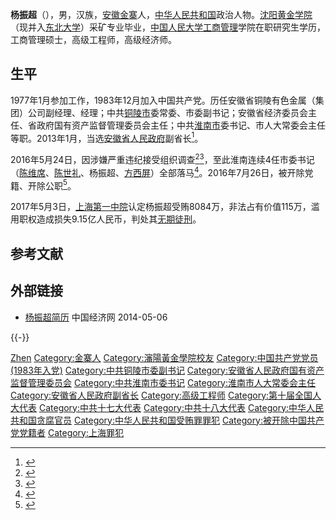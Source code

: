'''杨振超'''（{{bd|1960年|8月||catIdx=Y杨}}），男，汉族，[[安徽省|安徽]][[金寨县|金寨]]人，[[中华人民共和国|中华人民共和国]]政治人物。[[东北大学_(中国)|沈阳黄金学院]]（现并入[[东北大学_(中国)|东北大学]]）采矿专业毕业，[[中国人民大学|中国人民大学]][[工商管理|工商管理]]学院在职研究生学历，工商管理硕士，高级工程师，高级经济师。

== 生平 ==
1977年1月参加工作，1983年12月加入中国共产党。历任安徽省铜陵有色金属（集团）公司副经理、经理；中共[[铜陵市|铜陵市]]委常委、市委副书记；安徽省经济委员会主任、省政府国有资产监督管理委员会主任；中共[[淮南市|淮南市]]委书记、市人大常委会主任等职。2013年1月，当选[[安徽省人民政府|安徽省人民政府]]副省长<ref>{{cite web|accessdate=2013-05-01|url=http://www.chinadaily.com.cn/hqcj/zxqxb/2013-02-01/content_8190536.html|title=杨振超、方春明新任安徽副省长 黄海嵩、倪发科不再担任|publisher=[[中国日报|中国日报]]}}</ref>。

2016年5月24日，因涉嫌严重违纪接受组织调查<ref>{{cite web|url=http://www.ccdi.gov.cn/jlsc/lasc/201605/t20160524_79477.html|title=安徽省副省长杨振超涉嫌严重违纪接受组织调查|publisher=中央纪委监察部网站|accessdate=2016-05-24|archive-date=2016-06-17|archive-url=https://web.archive.org/web/20160617184029/http://www.ccdi.gov.cn/jlsc/lasc/201605/t20160524_79477.html|dead-url=no}}</ref><ref>{{cite web|url=http://district.ce.cn/newarea/sddy/201605/24/t20160524_11972445.shtml|title=安徽省副省长杨振超接受调查 曾任淮南市委书记|publisher=中国经济网|accessdate=2016-05-24|archive-date=2020-02-02|archive-url=https://web.archive.org/web/20200202184920/http://district.ce.cn/newarea/sddy/201605/24/t20160524_11972445.shtml|dead-url=no}}</ref>，至此淮南连续4任市委书记（[[陈维席|陈维席]]、[[陈世礼|陈世礼]]、杨振超、[[方西屏|方西屏]]）全部落马<ref>{{cite web|url=http://www.thepaper.cn/newsDetail_forward_1473534|title=安徽副省长杨振超被查 淮南连续四任市委书记均落马|publisher=澎湃新闻网|accessdate=2016-05-24|archive-date=2016-05-25|archive-url=https://web.archive.org/web/20160525065507/http://www.thepaper.cn/newsDetail_forward_1473534|dead-url=no}}</ref>。2016年7月26日，被开除党籍、开除公职<ref>{{cite news|1=|title=安徽原副省长杨振超被开除党籍：理想信念丧失，严重违反党纪|url=http://www.thepaper.cn/newsDetail_forward_1504035|accessdate=2016-07-25|newspaper=澎湃新闻|archive-date=2019-06-07|archive-url=https://web.archive.org/web/20190607223213/http://www.thepaper.cn/newsDetail_forward_1504035|dead-url=no}}</ref>。

2017年5月3日，[[上海第一中院|上海第一中院]]认定杨振超受贿8084万，非法占有价值115万，滥用职权造成损失9.15亿人民币，判处其[[无期徒刑|无期徒刑]]。

== 参考文献 ==
{{reflist}}

== 外部链接 ==
* [http://district.ce.cn/newarea/sddy/201302/27/t20130227_24149259_1.shtml   杨振超简历] {{Wayback|url=http://district.ce.cn/newarea/sddy/201302/27/t20130227_24149259_1.shtml |date=20190610163218 }} 中国经济网 2014-05-06

{{-}}
{{start box}}
{{s-ppo|cpc}}
{{s-before|[[陈世礼|陈世礼]]}}
{{s-title|[[中国共产党淮南市委员会|中国共产党淮南市委员会]]书记|2007年7月－2013年2月}}
{{s-after|[[方西屏|方西屏]]}}
{{s-gov|prc}}
{{s-before|？}}
{{s-title|[[安徽省经济委员会|安徽省经济委员会]]主任|2006年1月－2007年7月}}
{{s-after|[[赵炳云|赵炳云]]}}
{{s-before|首任}}
{{s-title|[[安徽省人民政府国有资产监督管理委员会|安徽省人民政府国有资产监督管理委员会]]主任|2004年2月－2006年1月}}
{{s-after|[[桂建平|桂建平]]}}
{{s-before|？}}
{{s-title|[[安徽省经济委员会|安徽省经济委员会]]主任|2003年2月－2004年2月}}
{{s-after|？}}
{{end box}}

{{中共十八大到十九大期间的反腐败工作}}

{{Authority control}}
{{DEFAULTSORT:Yang杨}}
[[Category:杨姓|Zhen]]
[[Category:金寨人|Category:金寨人]]
[[Category:瀋陽黃金學院校友|Category:瀋陽黃金學院校友]]
[[Category:中国共产党党员_(1983年入党)|Category:中国共产党党员 (1983年入党)]]
[[Category:中共铜陵市委副书记|Category:中共铜陵市委副书记]]
[[Category:安徽省人民政府国有资产监督管理委员会|Category:安徽省人民政府国有资产监督管理委员会]]
[[Category:中共淮南市委书记|Category:中共淮南市委书记]]
[[Category:淮南市人大常委会主任|Category:淮南市人大常委会主任]]
[[Category:安徽省人民政府副省长|Category:安徽省人民政府副省长]]
[[Category:高级工程师|Category:高级工程师]]
[[Category:第十届全国人大代表|Category:第十届全国人大代表]]
[[Category:中共十七大代表|Category:中共十七大代表]]
[[Category:中共十八大代表|Category:中共十八大代表]]
[[Category:中华人民共和国贪腐官员|Category:中华人民共和国贪腐官员]]
[[Category:中华人民共和国受贿罪罪犯|Category:中华人民共和国受贿罪罪犯]]
[[Category:被开除中国共产党党籍者|Category:被开除中国共产党党籍者]]
[[Category:上海罪犯|Category:上海罪犯]]